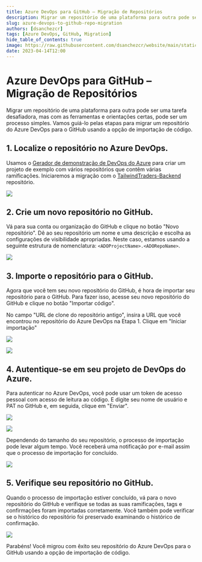 ```yaml
---
title: Azure DevOps para GitHub – Migração de Repositórios
description: Migrar um repositório de uma plataforma para outra pode ser uma tarefa desafiadora, mas com as ferramentas e orientações certas, pode ser um processo simples.
slug: azure-devops-to-github-repo-migration
authors: [dsanchezcr]
tags: [Azure DevOps, GitHub, Migration]
hide_table_of_contents: true
image: https://raw.githubusercontent.com/dsanchezcr/website/main/static/img/ADOGHRepoMigration/ADOtoGH.jpg
date: 2023-04-14T12:00
---
```

# Azure DevOps para GitHub – Migração de Repositórios

Migrar um repositório de uma plataforma para outra pode ser uma tarefa desafiadora, mas com as ferramentas e orientações certas, pode ser um processo simples. Vamos guiá-lo pelas etapas para migrar um repositório do Azure DevOps para o GitHub usando a opção de importação de código.

## 1. Localize o repositório no Azure DevOps.

Usamos o [Gerador de demonstração de DevOps do Azure](https://azuredevopsdemogenerator.azurewebsites.net) para criar um projeto de exemplo com vários repositórios que contêm várias ramificações. Iniciaremos a migração com o [TailwindTraders-Backend](https://github.com/microsoft/tailwindTraders-backend) repositório.

![](pathname:///img/ADOGHRepoMigration/ADORepo.png)

## 2. Crie um novo repositório no GitHub.

Vá para sua conta ou organização do GitHub e clique no botão "Novo repositório". Dê ao seu repositório um nome e uma descrição e escolha as configurações de visibilidade apropriadas.
Neste caso, estamos usando a seguinte estrutura de nomenclatura: `<ADOProjectName>.<ADORepoName>`.

![](pathname:///img/ADOGHRepoMigration/GHRepo.png)

## 3. Importe o repositório para o GitHub.

Agora que você tem seu novo repositório do GitHub, é hora de importar seu repositório para o GitHub. Para fazer isso, acesse seu novo repositório do GitHub e clique no botão "Importar código".

No campo "URL de clone do repositório antigo", insira a URL que você encontrou no repositório do Azure DevOps na Etapa 1. Clique em "Iniciar importação"

![](pathname:///img/ADOGHRepoMigration/ADORepoURL.png)

![](pathname:///img/ADOGHRepoMigration/GHImportRepo.png)

## 4. Autentique-se em seu projeto de DevOps do Azure.

Para autenticar no Azure DevOps, você pode usar um token de acesso pessoal com acesso de leitura ao código. E digite seu nome de usuário e PAT no GitHub e, em seguida, clique em "Enviar".

![](pathname:///img/ADOGHRepoMigration/ADOPAT.png)

![](pathname:///img/ADOGHRepoMigration/GHAuth.png)

Dependendo do tamanho do seu repositório, o processo de importação pode levar algum tempo. Você receberá uma notificação por e-mail assim que o processo de importação for concluído.

![](pathname:///img/ADOGHRepoMigration/GHMigration.png)

## 5. Verifique seu repositório no GitHub.

Quando o processo de importação estiver concluído, vá para o novo repositório do GitHub e verifique se todas as suas ramificações, tags e confirmações foram importadas corretamente. Você também pode verificar se o histórico do repositório foi preservado examinando o histórico de confirmação.

![](pathname:///img/ADOGHRepoMigration/RepoMigrated.png)

Parabéns! Você migrou com êxito seu repositório do Azure DevOps para o GitHub usando a opção de importação de código.